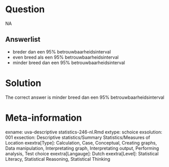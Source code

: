 Question
========

NA

Answerlist
----------
* breder dan een 95% betrouwbaarheidsinterval
* even breed als een 95% betrouwbaarheidsinterval
* minder breed dan een 95% betrouwbaarheidsinterval

Solution
========

The correct answer is  minder breed dan een 95% betrouwbaarheidsinterval 

Meta-information
================
exname: uva-descriptive statistics-246-nl.Rmd 
extype: schoice 
exsolution: 001 
exsection: Descriptive statistics/Summary Statistics/Measures of Location
exextra[Type]: Calculation, Case, Conceptual, Creating graphs, Data manipulation, Interpretating graph, Interpretating output, Performing analysis, Test choice 
exextra[Langauge]: Dutch 
exextra[Level]: Statistical Literacy, Statistical Reasoning, Statistical Thinking 
